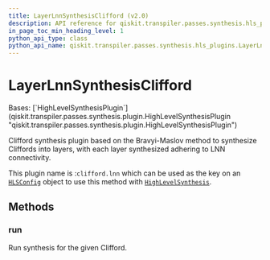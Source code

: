 ```yaml
---
title: LayerLnnSynthesisClifford (v2.0)
description: API reference for qiskit.transpiler.passes.synthesis.hls_plugins.LayerLnnSynthesisClifford in qiskit v2.0
in_page_toc_min_heading_level: 1
python_api_type: class
python_api_name: qiskit.transpiler.passes.synthesis.hls_plugins.LayerLnnSynthesisClifford
---
```


# LayerLnnSynthesisClifford

<Class id="qiskit.transpiler.passes.synthesis.hls_plugins.LayerLnnSynthesisClifford" isDedicatedPage={true} github="https://github.com/Qiskit/qiskit/tree/stable/2.0/qiskit/transpiler/passes/synthesis/hls_plugins.py#L639-L654" signature="qiskit.transpiler.passes.synthesis.hls_plugins.LayerLnnSynthesisClifford" modifiers="class">
  Bases: [`HighLevelSynthesisPlugin`](qiskit.transpiler.passes.synthesis.plugin.HighLevelSynthesisPlugin "qiskit.transpiler.passes.synthesis.plugin.HighLevelSynthesisPlugin")

  Clifford synthesis plugin based on the Bravyi-Maslov method to synthesize Cliffords into layers, with each layer synthesized adhering to LNN connectivity.

  This plugin name is :`clifford.lnn` which can be used as the key on an [`HLSConfig`](qiskit.transpiler.passes.HLSConfig "qiskit.transpiler.passes.HLSConfig") object to use this method with [`HighLevelSynthesis`](qiskit.transpiler.passes.HighLevelSynthesis "qiskit.transpiler.passes.HighLevelSynthesis").

  ## Methods

  ### run

  <Function id="qiskit.transpiler.passes.synthesis.hls_plugins.LayerLnnSynthesisClifford.run" github="https://github.com/Qiskit/qiskit/tree/stable/2.0/qiskit/transpiler/passes/synthesis/hls_plugins.py#L648-L654" signature="run(high_level_object, coupling_map=None, target=None, qubits=None, **options)">
    Run synthesis for the given Clifford.
  </Function>
</Class>


